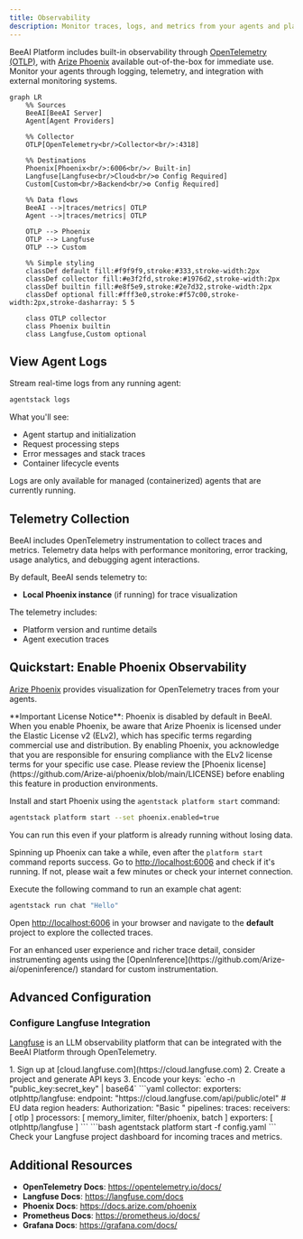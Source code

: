 ```yaml
---
title: Observability
description: Monitor traces, logs, and metrics from your agents and platform
---
```


BeeAI Platform includes built-in observability through [OpenTelemetry (OTLP)](https://opentelemetry.io/), with [Arize Phoenix](https://docs.arize.com/phoenix) available out-of-the-box for immediate use. Monitor your agents through logging, telemetry, and integration with external monitoring systems.

```mermaid
graph LR
    %% Sources
    BeeAI[BeeAI Server] 
    Agent[Agent Providers]
    
    %% Collector
    OTLP[OpenTelemetry<br/>Collector<br/>:4318]
    
    %% Destinations
    Phoenix[Phoenix<br/>:6006<br/>✓ Built-in]
    Langfuse[Langfuse<br/>Cloud<br/>⚙ Config Required]
    Custom[Custom<br/>Backend<br/>⚙ Config Required]
    
    %% Data flows
    BeeAI -->|traces/metrics| OTLP
    Agent -->|traces/metrics| OTLP
    
    OTLP --> Phoenix
    OTLP --> Langfuse
    OTLP --> Custom
    
    %% Simple styling
    classDef default fill:#f9f9f9,stroke:#333,stroke-width:2px
    classDef collector fill:#e3f2fd,stroke:#1976d2,stroke-width:2px
    classDef builtin fill:#e8f5e9,stroke:#2e7d32,stroke-width:2px
    classDef optional fill:#fff3e0,stroke:#f57c00,stroke-width:2px,stroke-dasharray: 5 5
    
    class OTLP collector
    class Phoenix builtin
    class Langfuse,Custom optional
```

## View Agent Logs

Stream real-time logs from any running agent:
```bash
agentstack logs
```

What you'll see:
- Agent startup and initialization
- Request processing steps
- Error messages and stack traces
- Container lifecycle events

<Note>
  Logs are only available for managed (containerized) agents that are currently running.
</Note>

## Telemetry Collection

BeeAI includes OpenTelemetry instrumentation to collect traces and metrics. Telemetry data helps with performance monitoring, error tracking, usage analytics, and debugging agent interactions.

By default, BeeAI sends telemetry to:
- **Local Phoenix instance** (if running) for trace visualization

The telemetry includes:
- Platform version and runtime details
- Agent execution traces

## Quickstart: Enable Phoenix Observability

[Arize Phoenix](https://phoenix.arize.com/) provides visualization for OpenTelemetry traces from your agents.

<Warning>
  **Important License Notice**: Phoenix is disabled by default in BeeAI. When you enable Phoenix, be aware that Arize Phoenix is licensed under the Elastic License v2 (ELv2), which has specific terms regarding commercial use and distribution. By enabling Phoenix, you acknowledge that you are responsible for ensuring compliance with the ELv2 license terms for your specific use case. Please review the [Phoenix license](https://github.com/Arize-ai/phoenix/blob/main/LICENSE) before enabling this feature in production environments.
</Warning>

<Steps>
   <Step title="Install and Enable Arize Phoenix">

Install and start Phoenix using the `agentstack platform start` command:
```sh
agentstack platform start --set phoenix.enabled=true
```

You can run this even if your platform is already running without losing data.

   </Step>
   <Step title="Check if Phoenix is running">

Spinning up Phoenix can take a while, even after the `platform start` command reports success. Go to [http://localhost:6006](http://localhost:6006) and check if it's running. If not, please wait a few minutes or check your internet connection.

   </Step>
   <Step title="Run Agent with Phoenix">

Execute the following command to run an example chat agent:
```sh
agentstack run chat "Hello"
```

   </Step>
   <Step title="View Traces in Phoenix">

Open [http://localhost:6006](http://localhost:6006) in your browser and navigate to the **default** project to explore the collected traces.

   </Step>
</Steps>

<Tip>
  For an enhanced user experience and richer trace detail, consider instrumenting agents using the [OpenInference](https://github.com/Arize-ai/openinference/) standard for custom instrumentation.
</Tip>

## Advanced Configuration

### Configure Langfuse Integration

[Langfuse](https://langfuse.com/) is an LLM observability platform that can be integrated with the BeeAI Platform through OpenTelemetry.

<Steps>
<Step title="Get Langfuse credentials">
1. Sign up at [cloud.langfuse.com](https://cloud.langfuse.com)
2. Create a project and generate API keys
3. Encode your keys: `echo -n "public_key:secret_key" | base64`
</Step>
<Step title="Create a configuration file (config.yaml):">
```yaml
collector:
  exporters:
    otlphttp/langfuse:
      endpoint: "https://cloud.langfuse.com/api/public/otel" # EU data region
      headers:
        Authorization: "Basic <auth-string>"
  pipelines:
    traces:
      receivers: [ otlp ]
      processors: [ memory_limiter, filter/phoenix, batch ]
      exporters: [ otlphttp/langfuse ]
```
</Step>
<Step title="Start the platform with the configuration">
```bash
agentstack platform start -f config.yaml
```
</Step>
<Step title="Access Langfuse UI">
Check your Langfuse project dashboard for incoming traces and metrics.
</Step>
</Steps>

## Additional Resources

- **OpenTelemetry Docs**: https://opentelemetry.io/docs/
- **Langfuse Docs**: https://langfuse.com/docs
- **Phoenix Docs**: https://docs.arize.com/phoenix
- **Prometheus Docs**: https://prometheus.io/docs/
- **Grafana Docs**: https://grafana.com/docs/
